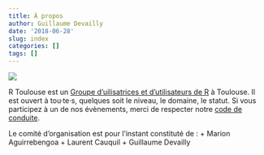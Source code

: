 ```yaml
---
title: À propos
author: Guillaume Devailly
date: '2018-06-28'
slug: index
categories: []
tags: []
---
```


![](/img/logo.svg)

R Toulouse est un [Groupe d'uilisatrices et d'utilisateurs de R](https://jumpingrivers.github.io/meetingsR/r-user-groups.html) à Toulouse.
Il est ouvert à tou·te·s, quelques soit le niveau, le domaine, le statut. Si vous participez à un de nos évènements, merci de respecter notre [code de conduite](code-de-conduite/).

Le comité d'organisation est pour l'instant constituté de :
+ Marion Aguirrebengoa
+ Laurent Cauquil
+ Guillaume Devailly

